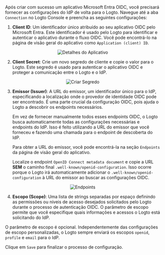 
Após criar com sucesso um aplicativo Microsoft Entra OIDC, você precisará fornecer as configurações do IdP de volta para o Logto. Navegue até a aba `Connection` no Logto Console e preencha as seguintes configurações:

1. **Client ID**: Um identificador único atribuído ao seu aplicativo OIDC pelo Microsoft Entra. Este identificador é usado pelo Logto para identificar e autenticar o aplicativo durante o fluxo OIDC. Você pode encontrá-lo na página de visão geral do aplicativo como `Application (client) ID`.

<center>
  <img src={applicationDetails} alt="Detalhes do Aplicativo" />
</center>

2. **Client Secret**: Crie um novo segredo de cliente e copie o valor para o Logto. Este segredo é usado para autenticar o aplicativo OIDC e proteger a comunicação entre o Logto e o IdP.

<center>
  <img src={createSecret} alt="Criar Segredo" />
</center>

3. **Emissor (Issuer)**: A URL do emissor, um identificador único para o IdP, especificando a localização onde o provedor de identidade OIDC pode ser encontrado. É uma parte crucial da configuração OIDC, pois ajuda o Logto a descobrir os endpoints necessários.

   Em vez de fornecer manualmente todos esses endpoints OIDC, o Logto busca automaticamente todas as configurações necessárias e endpoints do IdP. Isso é feito utilizando a URL do emissor que você forneceu e fazendo uma chamada para o endpoint de descoberta do IdP.

   Para obter a URL do emissor, você pode encontrá-la na seção `Endpoints` da página de visão geral do aplicativo.

   Localize o endpoint `OpenID Connect metadata document` e copie a URL **SEM** o caminho final `.well-known/openid-configuration`. Isso ocorre porque o Logto irá automaticamente adicionar o `.well-known/openid-configuration` à URL do emissor ao buscar as configurações OIDC.

<center>
  <img src={endpoints} alt="Endpoints" />
</center>

4. **Escopo (Scope)**: Uma lista de strings separadas por espaço definindo as permissões ou níveis de acesso desejados solicitados pelo Logto durante o processo de autenticação OIDC. O parâmetro de escopo permite que você especifique quais informações e acessos o Logto está solicitando do IdP.

O parâmetro de escopo é opcional. Independentemente das configurações de escopo personalizadas, o Logto sempre enviará os escopos `openid`, `profile` e `email` para o IdP.

Clique em `Save` para finalizar o processo de configuração.
